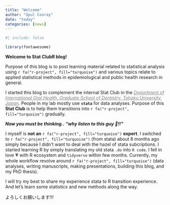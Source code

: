 ```yaml
---
title: "Welcome"
author: "Upul Cooray"
date: "today"
categories: [news]
---
```


```r
#| include: false

library(fontawesome)
```

**Welcome to Stat ClubR blog!**

Purpose of this blog is to post learning material related to statistical analysis using `r fa("r-project", fill="turquoise")` and various topics relate to applied statistical methods in epidemiological and public health research in general.

I started this blog to complement the internal Stat Club in the [*Department of International Oral Health, Graduate School of Dentistry, Tohoku University, Japan*](http://www.dent.tohoku.ac.jp/english/research/international_oral_health.html){style="color:gray;"}*.* People in my lab mostly use **`stata`** for data analyses. Purpose of this **Stat Club** is to help them transitions into `r fa("r-project", fill="turquoise")` gradually.

***Now you must be thinking.. "why listen to this guy 🤔!!"***

I myself is **not an** `r fa("r-project", fill="turquoise")` **expert**. I switched to `r fa("r-project", fill="turquoise")` (from stata) about 8 months ago simply because I didn't want to deal with the hazel of stata subcriptions. I started learning R by simply translating my old stata `.do` into `R code`. I fell in love 💗 with R ecosystem and `tidyverse` within few months. Currently, my whole workflow revolve around `r fa("r-project", fill="turquoise")` (data analyses, writing manuscripts, making presentations, building this blog, and my PhD thesis).

I will try my best to share my experience stata to R transition experience. And let's learn some statistics and new methods along the way.

よろしくお願いします!!!
